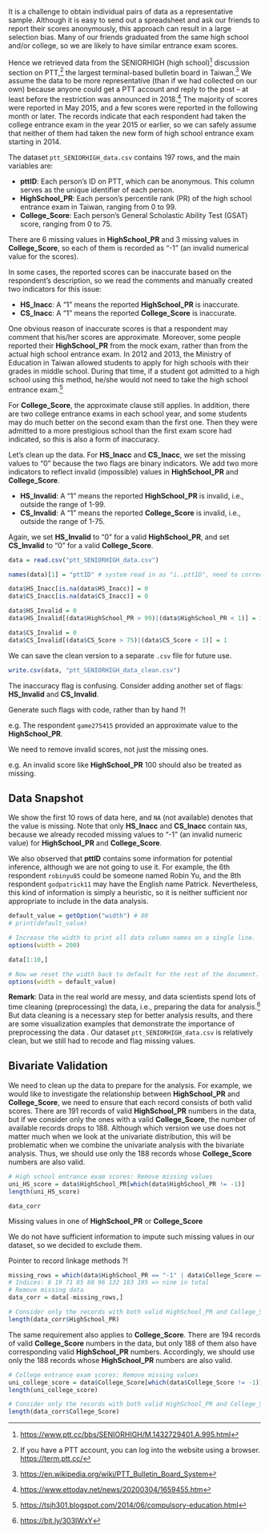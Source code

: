 It is a challenge to obtain individual pairs of data as a representative sample. Although it is easy to send out a spreadsheet and ask our friends to report their scores anonymously, this approach can result in a large selection bias. Many of our friends graduated from the same high school and/or college, so we are likely to have similar entrance exam scores.

Hence we retrieved data from the SENIORHIGH (high school)^[<https://www.ptt.cc/bbs/SENIORHIGH/M.1432729401.A.995.html>] discussion section on PTT,^[If you have a PTT account, you can log into the website using a browser. <https://term.ptt.cc/>] the largest terminal-based bulletin board in Taiwan.^[<https://en.wikipedia.org/wiki/PTT_Bulletin_Board_System>] We assume the data to be more representative (than if we had collected on our own) because anyone could get a PTT account and reply to the post -- at least before the restriction was announced in 2018.^[<https://www.ettoday.net/news/20200304/1659455.htm>] The majority of scores were reported in May 2015, and a few scores were reported in the following month or later. The records indicate that each respondent had taken the college entrance exam in the year 2015 or earlier, so we can safely assume that neither of them had taken the new form of high school entrance exam starting in 2014.   

The dataset `ptt_SENIORHIGH_data.csv` contains 197 rows, and the main variables are:

- **pttID**: Each person's ID on PTT, which can be anonymous. This column serves as the unique identifier of each person.
- **HighSchool_PR**: Each person's percentile rank (PR) of the high school entrance exam in Taiwan, ranging from 0 to 99.
- **College_Score**: Each person's General Scholastic Ability Test (GSAT) score, ranging from 0 to 75.  

There are 6 missing values in **HighSchool_PR** and 3 missing values in **College_Score**, so each of them is recorded as "-1" (an invalid numerical value for the scores).   

In some cases, the reported scores can be inaccurate based on the respondent's description, so we read the comments and manually created two indicators for this issue:  

- **HS_Inacc**: A "1" means the reported **HighSchool_PR** is inaccurate.
- **CS_Inacc**: A "1" means the reported **College_Score** is inaccurate.  

One obvious reason of inaccurate scores is that a respondent may comment that his/her scores are approximate. Moreover, some people reported their **HighSchool_PR** from the mock exam, rather than from the actual high school entrance exam. In 2012 and 2013, the Ministry of Education in Taiwan allowed students to apply for high schools with their grades in middle school. During that time, if a student got admitted to a high school using this method, he/she would not need to take the high school entrance exam.^[<https://tsjh301.blogspot.com/2014/06/compulsory-education.html>]  

For **College_Score**, the approximate clause still applies. In addition, there are two college entrance exams in each school year, and some students may do much better on the second exam than the first one. Then they were admitted to a more prestigious school than the first exam score had indicated, so this is also a form of inaccuracy.  

Let's clean up the data. For **HS_Inacc** and **CS_Inacc**, we set the missing values to "0" because the two flags are binary indicators. We add two more indicators to reflect invalid (impossible) values in **HighSchool_PR** and **College_Score**.  

- **HS_Invalid**: A "1" means the reported **HighSchool_PR** is invalid, i.e., outside the range of 1-99.
- **CS_Invalid**: A "1" means the reported **College_Score** is invalid, i.e., outside the range of 1-75.  

Again, we set **HS_Invalid** to "0" for a valid **HighSchool_PR**, and set **CS_Invalid** to "0" for a valid **College_Score**.  

```r
data = read.csv("ptt_SENIORHIGH_data.csv")

names(data)[1] = "pttID" # system read in as "i..pttID", need to correct this

data$HS_Inacc[is.na(data$HS_Inacc)] = 0
data$CS_Inacc[is.na(data$CS_Inacc)] = 0

data$HS_Invalid = 0
data$HS_Invalid[(data$HighSchool_PR > 99)|(data$HighSchool_PR < 1)] = 1

data$CS_Invalid = 0
data$CS_Invalid[(data$CS_Score > 75)|(data$CS_Score < 1)] = 1
```

We can save the clean version to a separate `.csv` file for future use.  

```r
write.csv(data, "ptt_SENIORHIGH_data_clean.csv")
```

\section*{\textcolor{red}{Unfinished below}}  

The inaccuracy flag is confusing. Consider adding another set of flags: **HS_Invalid** and **CS_Invalid**.  

Generate such flags with code, rather than by hand ?!  

\textcolor{red}{Inaccurate does not mean the score is invalid.}  



\textcolor{red}{Need to explain some respondents' inaccurate reporting.}  

e.g.  The respondent `game275415` provided an approximate value to the **HighSchool_PR**.   

We need to remove invalid scores, not just the missing ones.   

e.g. An invalid score like **HighSchool_PR** 100 should also be treated as missing.  

\section*{\textcolor{red}{Unfinished below}}   





## Data Snapshot

We show the first 10 rows of data here, and `NA` (not available) denotes that the value is missing. Note that only **HS_Inacc** and **CS_Inacc** contain `NA`s, because we already recoded missing values to "-1" (an invalid numeric value) for **HighSchool_PR** and **College_Score**.  

We also observed that **pttID** contains some information for potential inference, although we are not going to use it. For example, the 6th respondent `robinyu85` could be someone named Robin Yu, and the 8th respondent `godpatrick11` may have the English name Patrick. Nevertheless, this kind of information is simply a heuristic, so it is neither sufficient nor appropriate to include in the data analysis.

```r
default_value = getOption("width") # 80
# print(default_value)

# Increase the width to print all data column names on a single line.
options(width = 200)
```


```r
data[1:10,]
```

```r
# Now we reset the width back to default for the rest of the document.
options(width = default_value)
```

**Remark**: Data in the real world are messy, and data scientists spend lots of time cleaning (preprocessing) the data, i.e., preparing the data for analysis.^[<https://bit.ly/303IWxY>] But data cleaning is a necessary step for better analysis results, and there are some visualization examples that demonstrate the importance of preprocessing the data \cite{chai2020importance}. Our dataset `ptt_SENIORHIGH_data.csv` is relatively clean, but we still had to recode and flag missing values.  


## Bivariate Validation

We need to clean up the data to prepare for the analysis. For example, we would like to investigate the relationship between **HighSchool_PR** and **College_Score**, we need to ensure that each record consists of both valid scores. There are 191 records of valid **HighSchool_PR** numbers in the data, but if we consider only the ones with a valid **College_Score**, the number of available records drops to 188. Although which version we use does not matter much when we look at the univariate distribution, this will be problematic when we combine the univariate analysis with the bivariate analysis. Thus, we should use only the 188 records whose **College_Score** numbers are also valid.  

```r
# High school entrance exam scores: Remove missing values
uni_HS_score = data$HighSchool_PR[which(data$HighSchool_PR != -1)]
length(uni_HS_score)
```

\section*{\textcolor{red}{Unfinished below}}  

\textcolor{red}{Need to explain} `data_corr`  

Missing values in one of **HighSchool_PR** or **College_Score**  

We do not have sufficient information to impute such missing values in our dataset, so we decided to exclude them.  

Pointer to record linkage methods ?!  

\section*{\textcolor{red}{Unfinished above}}  

```r
missing_rows = which(data$HighSchool_PR == "-1" | data$College_Score == "-1")
# Indices: 6 19 71 85 88 96 132 183 195 => nine in total
# Remove missing data
data_corr = data[-missing_rows,]
```

```r
# Consider only the records with both valid HighSchool_PR and College_Score
length(data_corr$HighSchool_PR)
```

The same requirement also applies to **College_Score**. There are 194 records of valid **College_Score** numbers in the data, but only 188 of them also have corresponding valid **HighSchool_PR** numbers. Accordingly, we should use only the 188 records whose **HighSchool_PR** numbers are also valid.  

```r
# College entrance exam scores: Remove missing values
uni_college_score = data$College_Score[which(data$College_Score != -1)]
length(uni_college_score)
```

```r
# Consider only the records with both valid HighSchool_PR and College_Score
length(data_corr$College_Score)
```